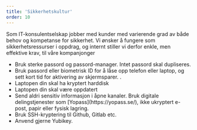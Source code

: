 ```yaml
---
title: 'Sikkerhetskultur'
order: 10
---
```



<Prose align="left" wide="true">
  <p>
    Som IT-konsulentselskap jobber med kunder med varierende grad av både behov og kompetanse for
    sikkerhet. Vi ønsker å fungere som sikkerhetsressurser i oppdrag, og internt stiller vi derfor
    enkle, men effektive krav, til våre kompanjonger
  </p>
  <ul>
    <li>Bruk sterke passord og passord-manager. Intet passord skal dupliseres.</li>
    <li>
      Bruk passord eller biometrisk ID for å låse opp telefon eller laptop, og sett kort tid for
      aktivering av skjermsparer. .
    </li>
    <li>Laptopen din skal ha kryptert harddisk</li>
    <li>Laptopen din skal være oppdatert</li>
    <li>
      Send aldri sensitiv informasjon i åpne kanaler. Bruk digitale delingstjenester som
      [Yopass](https://yopass.se/), ikke ukryptert e-post, papir eller fysisk lagring.
    </li>
    <li>Bruk SSH-kryptering til Github, Gitlab etc.</li>
    <li>Anvend gjerne Yubikey.</li>
  </ul>
</Prose>
